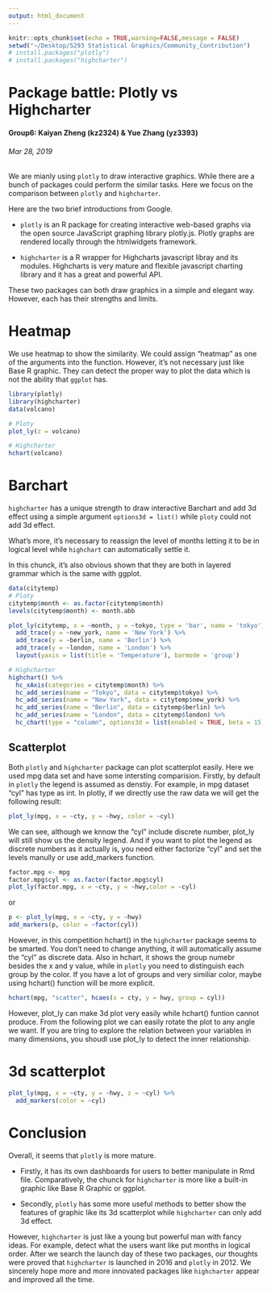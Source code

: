```yaml
---
output: html_document
---
```


```r
knitr::opts_chunk$set(echo = TRUE,warning=FALSE,message = FALSE)
setwd("~/Desktop/5293 Statistical Graphics/Community_Contribution")
# install.packages("plotly")
# install.packages("highcharter")
```

# Package battle: Plotly vs Highcharter

#### Group6: Kaiyan Zheng (kz2324) & Yue Zhang (yz3393)

######  Mar 28, 2019

We are mianly using `plotly` to draw interactive graphics. While there are a bunch of packages could perform the similar tasks. Here we focus on the comparison between `plotly` and `highcharter`. 

Here are the two brief introductions from Google.

- `plotly` is an R package for creating interactive web-based graphs via the open source JavaScript graphing library plotly.js. Plotly graphs are rendered locally through the htmlwidgets framework.

- `highcharter` is a R wrapper for Highcharts javascript libray and its modules. Highcharts is very mature and flexible javascript charting library and it has a great and powerful API.

These two packages can both draw graphics in a simple and elegant way. However, each has their strengths and limits. 

# Heatmap

We use heatmap to show the similarity. We could assign "heatmap" as one of the arguments into the function. However, it's not necessary just like Base R graphic. They can detect the proper way to plot the data which is not the ability that `ggplot` has.

```r
library(plotly)
library(highcharter)
data(volcano)

# Ploty
plot_ly(z = volcano)

# Highcharter
hchart(volcano) 
```

# Barchart

`highcharter` has a unique strength to draw interactive Barchart and add 3d effect using a simple argument `options3d = list()` while `ploty` could not add 3d effect.

What's more, it's necessary to reassign the level of months letting it to be in logical level while `highchart` can automatically settle it. 

In this chunck, it's also obvious shown that they are both in layered grammar which is the same with ggplot.

```r
data(citytemp)
# Ploty
citytemp$month <- as.factor(citytemp$month)
levels(citytemp$month) <- month.abb

plot_ly(citytemp, x = ~month, y = ~tokyo, type = 'bar', name = 'tokyo') %>%
  add_trace(y = ~new_york, name = 'New York') %>%
  add_trace(y = ~berlin, name = 'Berlin') %>%
  add_trace(y = ~london, name = 'London') %>%
  layout(yaxis = list(title = 'Temperature'), barmode = 'group')

# Highcharter
highchart() %>% 
  hc_xAxis(categories = citytemp$month) %>% 
  hc_add_series(name = "Tokyo", data = citytemp$tokyo) %>%
  hc_add_series(name = "New York", data = citytemp$new_york) %>% 
  hc_add_series(name = "Berlin", data = citytemp$berlin) %>% 
  hc_add_series(name = "London", data = citytemp$london) %>% 
  hc_chart(type = "column", options3d = list(enabled = TRUE, beta = 15, alpha = 15))
```

## Scatterplot

Both `plotly` and `highcharter` package can plot scatterplot easily. Here we used mpg data set and have some intersting comparision.
Firstly, by default in `plotly` the legend is assumed as denstiy. For example, in mpg dataset "cyl" has type as int. In plotly, if we directly use the raw data we will get the following result:

```r
plot_ly(mpg, x = ~cty, y = ~hwy, color = ~cyl)
```

We can see, although we knnow the "cyl" include discrete number, plot_ly will still show us the density legend. And if you want to plot the legend as discrete numbers as it actually is, you need either factorize "cyl" and set the levels manully or use add_markers function.

```r
factor.mpg <- mpg
factor.mpg$cyl <- as.factor(factor.mpg$cyl)
plot_ly(factor.mpg, x = ~cty, y = ~hwy,color = ~cyl)
```
or 
```r
p <- plot_ly(mpg, x = ~cty, y = ~hwy)
add_markers(p, color = ~factor(cyl))
```

However, in this competition hchart() in the `highcharter` package seems to be smarted. You don't need to change anything, it will automatically assume the "cyl" as discrete data. Also in hchart, it shows the group numebr besides the x and y value, while in `plotly` you need to distinguish each group by the color. If you have a lot of groups and very similiar color, maybe using hchart() function will be more explicit.

```r
hchart(mpg, "scatter", hcaes(x = cty, y = hwy, group = cyl))
```

However, plot_ly can make 3d plot very easily while hchart() funtion cannot produce. From the following plot we can easily rotate the plot to any angle we want. If you are tring to explore the relation between your variables in many dimensions, you shoudl use plot_ly to detect the inner relationship.

# 3d scatterplot

```r
plot_ly(mpg, x = ~cty, y = ~hwy, z = ~cyl) %>%
  add_markers(color = ~cyl)
```

# Conclusion

Overall, it seems that `plotly` is more mature. 

- Firstly, it has its own dashboards for users to better manipulate in Rmd file. Comparatively, the chunck for `highcharter` is more like a built-in graphic like Base R Graphic or ggplot.

- Secondly, `plotly` has some more useful methods to better show the features of graphic like its 3d scatterplot while `highcharter` can only add 3d effect.

However, `highcharter` is just like a young but powerful man with fancy ideas. For example, detect what the users want like put months in logical order. After we search the launch day of these two packages, our thoughts were proved that `highcharter` is launched in 2016 and `plotly` in 2012. We sincerely hope more and more innovated packages like `highcharter` appear and improved all the time.






